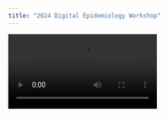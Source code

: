 ```yaml
---
title: "2024 Digital Epidemiology Workshop"
---
```


![](videos/TRAILER - fhi360.mp4){fig-align="center"}
